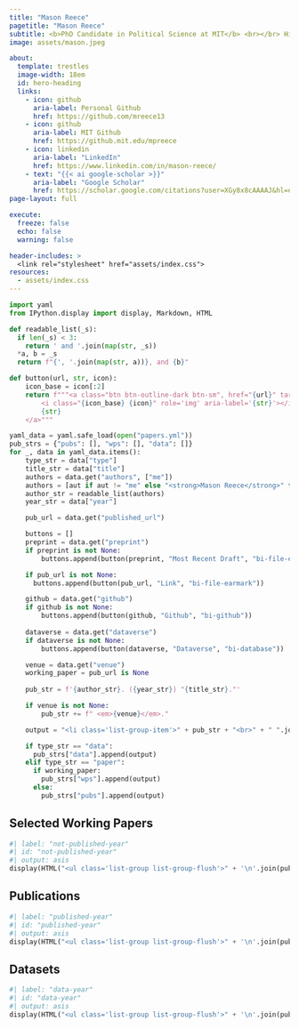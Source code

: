 ```yaml
---
title: "Mason Reece"
pagetitle: "Mason Reece"
subtitle: <b>PhD Candidate in Political Science at MIT</b> <br></br> Hi, I’m Mason Reece, and I’m a PhD candidate in MIT’s Political Science department focusing on American Politics and Models & Methods. I am interested in better understanding how election systems impact voter participation and confidence in our democratic system so that this knowledge can inform advocacy and directly improve electoral administration. To bring a practical lens to my research, I have served as the lead poll worker in Houston and Cambridge and organized a youth voters conference. In my free time, I love riding my bike, hiking, and trying food from around the world. You can find my CV [here](files/cv.pdf).
image: assets/mason.jpeg

about:
  template: trestles
  image-width: 18em
  id: hero-heading
  links:
    - icon: github
      aria-label: Personal Github
      href: https://github.com/mreece13
    - icon: github
      aria-label: MIT Github
      href: https://github.mit.edu/mpreece
    - icon: linkedin
      aria-label: "LinkedIn"
      href: https://www.linkedin.com/in/mason-reece/
    - text: "{{< ai google-scholar >}}"
      aria-label: "Google Scholar"
      href: https://scholar.google.com/citations?user=XGy8x8cAAAAJ&hl=en
page-layout: full

execute: 
  freeze: false
  echo: false
  warning: false

header-includes: >
  <link rel="stylesheet" href="assets/index.css">
resources:
  - assets/index.css
---
```


::: {#hero-heading}

```python
import yaml
from IPython.display import display, Markdown, HTML

def readable_list(_s):
  if len(_s) < 3:
    return ' and '.join(map(str, _s))
  *a, b = _s
  return f"{', '.join(map(str, a))}, and {b}"

def button(url, str, icon):
    icon_base = icon[:2]
    return f"""<a class="btn btn-outline-dark btn-sm", href="{url}" target="_blank" rel="noopener noreferrer">
        <i class="{icon_base} {icon}" role='img' aria-label='{str}'></i>
        {str}
    </a>"""

yaml_data = yaml.safe_load(open("papers.yml"))
pub_strs = {"pubs": [], "wps": [], "data": []}
for _, data in yaml_data.items():
    type_str = data["type"]
    title_str = data["title"]
    authors = data.get("authors", ["me"])
    authors = [aut if aut != "me" else "<strong>Mason Reece</strong>" for aut in authors]
    author_str = readable_list(authors)
    year_str = data["year"]

    pub_url = data.get("published_url")

    buttons = []
    preprint = data.get("preprint")
    if preprint is not None:
        buttons.append(button(preprint, "Most Recent Draft", "bi-file-earmark-pdf"))

    if pub_url is not None:
      buttons.append(button(pub_url, "Link", "bi-file-earmark"))

    github = data.get("github")
    if github is not None:
        buttons.append(button(github, "Github", "bi-github"))
        
    dataverse = data.get("dataverse")
    if dataverse is not None:
        buttons.append(button(dataverse, "Dataverse", "bi-database"))

    venue = data.get("venue")
    working_paper = pub_url is None
    
    pub_str = f'{author_str}. ({year_str}) "{title_str}."'

    if venue is not None:
        pub_str += f" <em>{venue}</em>."

    output = "<li class='list-group-item'>" + pub_str + "<br>" + " ".join(buttons) + "</li>"

    if type_str == "data":
      pub_strs["data"].append(output)
    elif type_str == "paper":
      if working_paper:
        pub_strs["wps"].append(output)
      else:
        pub_strs["pubs"].append(output)
```

## Selected Working Papers

```python
#| label: "not-published-year"
#| id: "not-published-year"
#| output: asis
display(HTML("<ul class='list-group list-group-flush'>" + '\n'.join(pub_strs["wps"]) + "</ul>"))

```

## Publications

```python
#| label: "published-year"
#| id: "published-year"
#| output: asis
display(HTML("<ul class='list-group list-group-flush'>" + '\n'.join(pub_strs["pubs"]) + "</ul>"))

```

## Datasets

```python
#| label: "data-year"
#| id: "data-year"
#| output: asis
display(HTML("<ul class='list-group list-group-flush'>" + '\n'.join(pub_strs["data"]) + "</ul>"))

```

:::